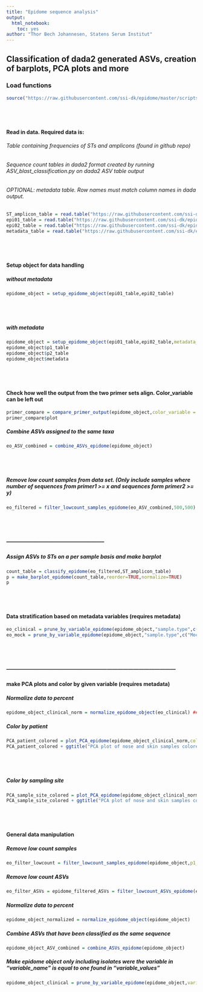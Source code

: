 ```yaml
---
title: "Epidome sequence analysis"
output:
  html_notebook:
    toc: yes
author: "Thor Bech Johannesen, Statens Serum Institut"
---
```


## **Classification of dada2 generated ASVs, creation of barplots, PCA plots and more**

### Load functions

```r
source("https://raw.githubusercontent.com/ssi-dk/epidome/master/scripts/epidome_functions.R")
```
#### <br></br>
#### Read in data. Required data is:
###### Table containing frequencies of STs and amplicons (found in github repo)
###### Sequence count tables in dada2 format created by running ASV_blast_classification.py on dada2 ASV table output
###### OPTIONAL: metadata table. Row names must match column names in dada output.
```r
ST_amplicon_table = read.table("https://raw.githubusercontent.com/ssi-dk/epidome/master/DB/epidome_ST_amplicon_frequencies.txt",sep = "\t")
epi01_table = read.table("https://raw.githubusercontent.com/ssi-dk/epidome/master/example_data/190920_run1_G216_classified_995p.csv",sep = ";",header=TRUE,row.names=1)
epi02_table = read.table("https://raw.githubusercontent.com/ssi-dk/epidome/master/example_data/190920_run1_yycH_classified_995p.csv",sep = ";",header=TRUE,row.names=1)
metadata_table = read.table("https://raw.githubusercontent.com/ssi-dk/epidome/master/example_data/article_metadata.txt",header=TRUE,row.names=1)
```

#### <br></br>
#### Setup object for data handling
##### without metadata
```r
epidome_object = setup_epidome_object(epi01_table,epi02_table)
```
#### <br></br>
##### with metadata
```r
epidome_object = setup_epidome_object(epi01_table,epi02_table,metadata_table = metadata_table)
epidome_object$p1_table
epidome_object$p2_table
epidome_object$metadata
```
#### <br></br>
#### Check how well the output from the two primer sets align. Color_variable can be left out
```r
primer_compare = compare_primer_output(epidome_object,color_variable = "sample.type")
primer_compare$plot
```

##### Combine ASVs assigned to the same taxa
```r
eo_ASV_combined = combine_ASVs_epidome(epidome_object)
```
#### <br></br>


##### Remove low count samples from data set. (Only include samples where number of sequences from primer1 >= x and sequences form primer2 >= y)
```r
eo_filtered = filter_lowcount_samples_epidome(eo_ASV_combined,500,500)
```
#### <br></br>

#####  --------------------------------------------------------
##### Assign ASVs to STs on a per sample basis and make barplot
```r
count_table = classify_epidome(eo_filtered,ST_amplicon_table)
p = make_barplot_epidome(count_table,reorder=TRUE,normalize=TRUE)
p
```


#### <br></br>

#### Data stratification based on metadata variables (requires metadata)
```r
eo_clinical = prune_by_variable_epidome(epidome_object,"sample.type",c("Clinical"))
eo_mock = prune_by_variable_epidome(epidome_object,"sample.type",c("Mock community"))
```
#### <br></br>

#####  ------------------------------------------------------------------------------------------------
#### make PCA plots and color by given variable (requires metadata)
##### Normalize data to percent
```r
epidome_object_clinical_norm = normalize_epidome_object(eo_clinical) ### Normalize counts to percent


```

##### Color by patient
```r
PCA_patient_colored = plot_PCA_epidome(epidome_object_clinical_norm,color_variable = "patient.ID",colors = c(),plot_ellipse = FALSE)
PCA_patient_colored + ggtitle("PCA plot of nose and skin samples colored by subject")

```

#### <br></br>

##### Color by sampling site
```r
PCA_sample_site_colored = plot_PCA_epidome(epidome_object_clinical_norm,color_variable = "sample.site",colors = c("Red","Blue"),plot_ellipse = TRUE)
PCA_sample_site_colored + ggtitle("PCA plot of nose and skin samples colored by sampling site")

```
#### <br></br>

#### General data manipulation
##### Remove low count samples
```r
eo_filter_lowcount = filter_lowcount_samples_epidome(epidome_object,p1_threshold = 500,p2_threshold = 500)
```
##### Remove low count ASVs
```r
eo_filter_ASVs = epidome_filtered_ASVs = filter_lowcount_ASVs_epidome(epidome_object,percent_threshold = 1)
```
##### Normalize data to percent
```r
epidome_object_normalized = normalize_epidome_object(epidome_object)
```

##### Combine ASVs that have been classified as the same sequence
```r
epidome_object_ASV_combined = combine_ASVs_epidome(epidome_object)
```
##### Make epidome object only including isolates were the variable in "variable_name" is equal to one found in "variable_values"
```r
epidome_object_clinical = prune_by_variable_epidome(epidome_object,variable_name = "sample.type",variable_values = c("Clinical"))
```

